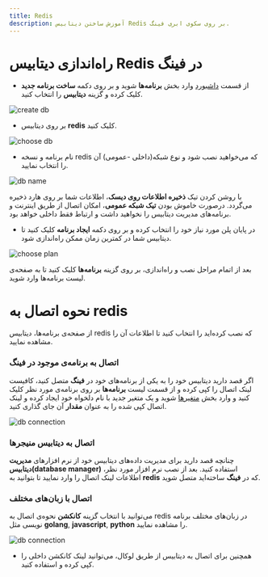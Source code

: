 ```yaml
---
title: Redis
description: آموزش ساختن دیتابیس Redis بر روی سکوی ابری فینگ.
---
```



<Platform>
  <PlatformHead title="دیتابیس Redis" src="https://raw.githubusercontent.com/devicons/devicon/master/icons/redis/redis-original.svg" />
</Platform>

# راه‌اندازی دیتابیس Redis در فینگ

- از قسمت [داشبورد](https://cloud.fing.ir) وارد بخش **برنامه‌ها** شوید و بر روی دکمه **ساخت برنامه جدید** کلیک کرده و گزینه **دیتابیس** را انتخاب کنید.

![create db](/docs/images/db-create.jpg)

- بر روی دیتابیس **redis** کلیک کنید.

![choose db](/docs/images/db-choose-redis.jpg)

- نام برنامه و نسخه redis که می‌خواهید نصب شود و نوع شبکه(داخلی -عمومی) آن را انتخاب نمایید.

![db name](/docs/images/db-redis-create.jpg)

<Notice variant="info">
  با روشن کردن تیک <b>ذخیره اطلاعات روی دیسک</b>، اطلاعات شما بر روی هارد ذخیره
  می‌گردد.
</Notice>

<Notice variant="info">
  درصورت خاموش بودن <b>تیک شبکه عمومی</b>، امکان اتصال از طریق اینترنت و
  برنامه‌‌های مدیریت دیتابیس را نخواهید داشت و ارتباط فقط داخلی خواهد بود.
</Notice>

- در پایان پلن مورد نیاز خود را انتخاب کرده و بر روی دکمه **ایجاد برنامه** کلیک کنید تا دیتابیس شما در کمترین زمان ممکن راه‌اندازی شود.

![choose plan](/docs/images/choose-plan.jpg)

بعد از اتمام مراحل نصب و راه‌اندازی، بر روی گزینه **برنامه‌ها** کلیک کنید تا به صفحه‌ی لیست برنامه‌‌ها وارد شوید.

# نحوه اتصال به redis

از صفحه‌ی برنامه‌ها، دیتابیس ‌redis که نصب کرده‌اید را انتخاب کنید تا اطلاعات آن را مشاهده نمایید.

### اتصال به برنامه‌ی موجود در فینگ

اگر قصد دارید دیتابیس خود را به یکی از برنامه‌‌های خود در **فینگ** متصل کنید، کافیست لینک اتصال را کپی کرده و از قسمت لیست **برنامه‌‌ها** بر روی برنامه‌ی مورد نظر کلیک کنید و وارد بخش [متغیرها](/apps/environment-variables) شوید و یک متغیر جدید با نام دلخواه خود ایجاد کرده و لینک اتصال کپی شده را به عنوان **مقدار** آن جای گذاری کنید.

![db connection](/docs/images/db-redis-connection.jpg)

### اتصال به دیتابیس منیجرها

چنانچه قصد دارید برای مدیریت داده‌‌های دیتابیس خود از نرم افزارهای‌ **مدیریت دیتابیس(database manager)** استفاده کنید. بعد از نصب نرم افزار مورد نظر، اطلاعات لینک اتصال را وارد نمایید تا بتوانید به **redis** که در **فینگ** ساخته‌اید متصل شوید.

### اتصال با زبان‌‌های مختلف

می‌توانید با انتخاب گزینه **کانکشن** نحوه‌ی اتصال به redis در زبان‌‌های مختلف برنامه نویسی مثل **golang**, **javascript**, **python** را مشاهده نمایید.

![db connection](/docs/images/db-redis-connect.jpg)

- همچنین برای اتصال به دیتابیس از طریق لوکال، می‌توانید لینک کانکشن داخلی را کپی کرده و استفاده کنید.
